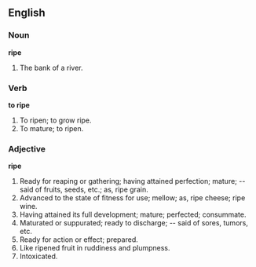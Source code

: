 ==English==

===Noun===

'''ripe'''

#The bank of a river.

===Verb===

'''to ripe'''

#To ripen; to grow ripe.
#To mature; to ripen.

===Adjective===

'''ripe'''

#Ready for reaping or gathering; having attained perfection; mature; -- said of fruits, seeds, etc.; as, ripe grain.
#Advanced to the state of fitness for use; mellow; as, ripe cheese; ripe wine.
#Having attained its full development; mature; perfected; consummate.
#Maturated or suppurated; ready to discharge; -- said of sores, tumors, etc.
#Ready for action or effect; prepared.
#Like ripened fruit in ruddiness and plumpness.
#Intoxicated.